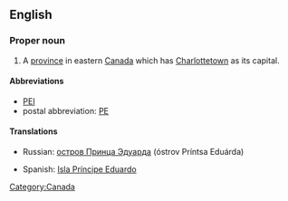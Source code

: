 ==English==
{{wikipedia}}
===Proper noun===
{{en-proper noun|sg=[[prince|Prince]] [[Edward]] [[island|Island]]}}

# A [[province]] in eastern [[Canada]] which has [[Charlottetown]] as its capital.  

====Abbreviations====
* [[PEI]]
* postal abbreviation: [[PE]]

====Translations====
{{top}}
*Russian: [[остров Принца Эдуарда]] (óstrov Príntsa Eduárda) {{m}}
{{mid}}
*Spanish: [[Isla Príncipe Eduardo]] {{f}}
{{bottom}}


[[Category:Canada]]
